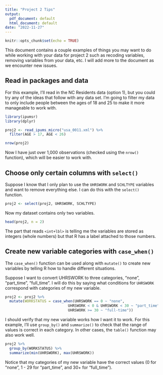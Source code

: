 ```yaml
---
title: "Project 2 Tips"
output:
  pdf_document: default
  html_document: default
date: "2022-11-27"
---
```


```r
knitr::opts_chunk$set(echo = TRUE)
```

This document contains a couple examples of things you may want to do while working with your data for project 2 such as recoding variables, removing variables from your data, etc. I will add more to the document as we encounter new issues.


## Read in packages and data

For this example, I'll read in the NC Residents data (option 1), but you could try any of the ideas that follow with any data set. I'm going to filter my data to only include people between the ages of 18 and 25 to make it more manageable to work with.

```r
library(ipumsr)
library(dplyr)

proj2 <- read_ipums_micro("usa_0011.xml") %>%
  filter(AGE > 17, AGE < 26)

nrow(proj2)
```

Now I have just over 1,000 observations (checked using the `nrow()` function), which will be easier to work with.



## Choose only certain columns with `select()`

Suppose I know that I only plan to use the `UHRSWORK` and `SCHLTYPE` variables and want to remove everything else. I can do this with the `select()` function.

```r
proj2 <- select(proj2, UHRSWORK, SCHLTYPE)
```

Now my dataset contains only two variables.

```r
head(proj2, n = 2)
```

The part that reads `<int+lbl>` is telling me the variables are stored as integers (whole numbers) but that R has a label attached to those numbers.



## Create new variable categories with `case_when()`

The `case_when()` function can be used along with `mutate()` to create new variables by telling R how to handle different situations.

Suppose I want to convert UHRSWORK to three categories, "none", "part_time", "full_time". I will do this by saying what conditions for `UHRSWORK` correspond with categories of my new variable.

```r
proj2 <- proj2 %>%
  mutate(WORKSTATUS = case_when(UHRSWORK == 0 ~ "none",
                             UHRSWORK < 0 & UHRSWORK < 30 ~ "part_time",
                             UHRSWORK >= 30 ~ "full-time"))
```

I should verify that my new variable works how I want it to work. For this example, I'll use `group_by()` and `summarize()` to check that the range of values is correct in each category. In other cases, the `table()` function may also work well.

```r
proj2 %>%
  group_by(WORKSTATUS) %>%
  summarize(min(UHRSWORK), max(UHRSWORK))
```

Notice that my categories of my new variable have the correct values (0 for "none", 1 - 29 for "part_time", and 30+ for "full_time").